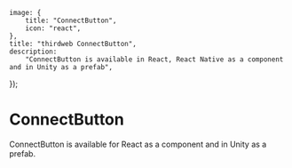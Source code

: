 
	image: {
		title: "ConnectButton",
		icon: "react",
	},
	title: "thirdweb ConnectButton",
	description:
		"ConnectButton is available in React, React Native as a component and in Unity as a prefab",
});

# ConnectButton

ConnectButton is available for React as a component and in Unity as a prefab.

<Grid>
	<SDKCard
		title="React"
		href="/typescript/v5/react/components/ConnectButton"
		icon={ReactIcon}
	/>
	<SDKCard title="Unity" href="/unity/wallets/prefab" icon={UnityIcon} />
</Grid>

<br />

<DocImage src={connectHeroImage} />
